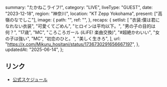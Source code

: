   summary: "たかねこライフ!",
  category: "LIVE",
  liveType: "GUEST",
  date: "2023-12-18",
  region: "神奈川",
  location: "KT Zepp Yokohama",
  present: ["高嶺のなでしこ"],
  image: {
    path: "",
    ref: "",
  },
  recaps: {
    setlist: [
      "衣装:僕は君になれない衣装",
      "可愛くてごめん",
      "ヒロインは平均以下。",
      "男の子の目的は何？",
      "17歳",
      "MC",
      "ころころガール (iLiFE! 楽曲交換)",
      "#超絶かわいい",
      "女の子は強い",
      "MC",
      "初恋のひと。",
      "美しく生きろ",
    ],
    url: "https://x.com/Mikuru_hositani/status/1736730291656667197",
  },
  updatedAt: "2025-06-14",
};

## リンク

- [公式スケジュール](https://takanenonadeshiko.jp/?p=1527)
